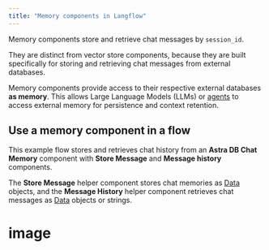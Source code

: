 ```yaml
---
title: "Memory components in Langflow"
---
```


Memory components store and retrieve chat messages by `session_id`.

They are distinct from vector store components, because they are built specifically for storing and retrieving chat messages from external databases.

Memory components provide access to their respective external databases **as memory**. This allows Large Language Models (LLMs) or [agents](https://docs.langflow.org/components-agents) to access external memory for persistence and context retention.

## **Use a memory component in a flow**[**​**](https://docs.langflow.org/components-memories#use-a-memory-component-in-a-flow)

This example flow stores and retrieves chat history from an **Astra DB Chat Memory** component with **Store Message** and **Message history** components.

The **Store Message** helper component stores chat memories as [Data](https://docs.langflow.org/concepts-objects) objects, and the **Message History** helper component retrieves chat messages as [Data](https://docs.langflow.org/concepts-objects) objects or strings.

# image